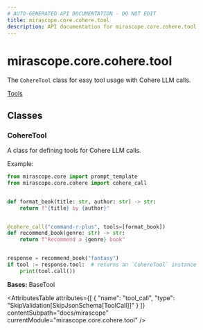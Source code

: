```yaml
---
# AUTO-GENERATED API DOCUMENTATION - DO NOT EDIT
title: mirascope.core.cohere.tool
description: API documentation for mirascope.core.cohere.tool
---
```


# mirascope.core.cohere.tool

<ApiType type="Module" />

The `CohereTool` class for easy tool usage with Cohere LLM calls.

<Info title="Usage">

[Tools](/docs/mirascope/learn/tools)

</Info>

## Classes

### CohereTool

<ApiType type="Class" />

A class for defining tools for Cohere LLM calls.

Example:

```python
from mirascope.core import prompt_template
from mirascope.core.cohere import cohere_call


def format_book(title: str, author: str) -> str:
    return f"{title} by {author}"


@cohere_call("command-r-plus", tools=[format_book])
def recommend_book(genre: str) -> str:
    return f"Recommend a {genre} book"


response = recommend_book("fantasy")
if tool := response.tool:  # returns an `CohereTool` instance
    print(tool.call())
```

**Bases:** BaseTool

<AttributesTable
  attributes={[
  {
    "name": "tool_call",
    "type": "SkipValidation[SkipJsonSchema[ToolCall]]"
  }
]}
  contentSubpath="docs/mirascope"
  currentModule="mirascope.core.cohere.tool"
/>



